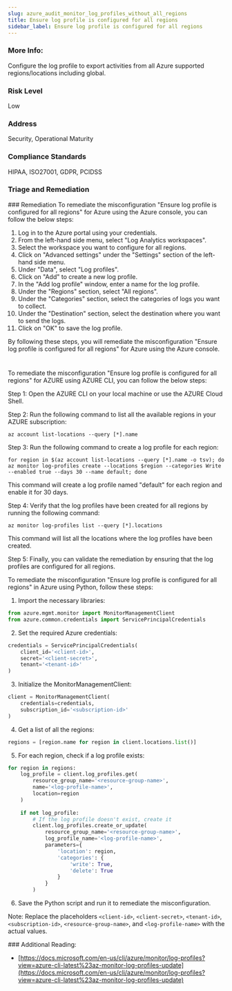 ```yaml
---
slug: azure_audit_monitor_log_profiles_without_all_regions
title: Ensure log profile is configured for all regions
sidebar_label: Ensure log profile is configured for all regions
---
```


### More Info:

Configure the log profile to export activities from all Azure supported regions/locations including global.

### Risk Level

Low

### Address

Security, Operational Maturity

### Compliance Standards

HIPAA, ISO27001, GDPR, PCIDSS


### Triage and Remediation
<Tabs>
<Tab title='Remediation'>
### Remediation

<AccordionGroup>
<Accordion title='Using Console' defaultOpen='true'>
To remediate the misconfiguration "Ensure log profile is configured for all regions" for Azure using the Azure console, you can follow the below steps:

1. Log in to the Azure portal using your credentials.
2. From the left-hand side menu, select "Log Analytics workspaces".
3. Select the workspace you want to configure for all regions.
4. Click on "Advanced settings" under the "Settings" section of the left-hand side menu.
5. Under "Data", select "Log profiles".
6. Click on "Add" to create a new log profile.
7. In the "Add log profile" window, enter a name for the log profile.
8. Under the "Regions" section, select "All regions".
9. Under the "Categories" section, select the categories of logs you want to collect.
10. Under the "Destination" section, select the destination where you want to send the logs.
11. Click on "OK" to save the log profile.

By following these steps, you will remediate the misconfiguration "Ensure log profile is configured for all regions" for Azure using the Azure console.

#
</Accordion>

<Accordion title='Using CLI'>
To remediate the misconfiguration "Ensure log profile is configured for all regions" for AZURE using AZURE CLI, you can follow the below steps:

Step 1: Open the AZURE CLI on your local machine or use the AZURE Cloud Shell.

Step 2: Run the following command to list all the available regions in your AZURE subscription:

```
az account list-locations --query [*].name
```

Step 3: Run the following command to create a log profile for each region:

```
for region in $(az account list-locations --query [*].name -o tsv); do az monitor log-profiles create --locations $region --categories Write --enabled true --days 30 --name default; done
```

This command will create a log profile named "default" for each region and enable it for 30 days.

Step 4: Verify that the log profiles have been created for all regions by running the following command:

```
az monitor log-profiles list --query [*].locations
```

This command will list all the locations where the log profiles have been created.

Step 5: Finally, you can validate the remediation by ensuring that the log profiles are configured for all regions.
</Accordion>

<Accordion title='Using Python'>
To remediate the misconfiguration "Ensure log profile is configured for all regions" in Azure using Python, follow these steps:

1. Import the necessary libraries:

```python
from azure.mgmt.monitor import MonitorManagementClient
from azure.common.credentials import ServicePrincipalCredentials
```

2. Set the required Azure credentials:

```python
credentials = ServicePrincipalCredentials(
    client_id='<client-id>',
    secret='<client-secret>',
    tenant='<tenant-id>'
)
```

3. Initialize the MonitorManagementClient:

```python
client = MonitorManagementClient(
    credentials=credentials,
    subscription_id='<subscription-id>'
)
```

4. Get a list of all the regions:

```python
regions = [region.name for region in client.locations.list()]
```

5. For each region, check if a log profile exists:

```python
for region in regions:
    log_profile = client.log_profiles.get(
        resource_group_name='<resource-group-name>',
        name='<log-profile-name>',
        location=region
    )
    
    if not log_profile:
        # If the log profile doesn't exist, create it
        client.log_profiles.create_or_update(
            resource_group_name='<resource-group-name>',
            log_profile_name='<log-profile-name>',
            parameters={
                'location': region,
                'categories': {
                    'write': True,
                    'delete': True
                }
            }
        )
```

6. Save the Python script and run it to remediate the misconfiguration.

Note: Replace the placeholders `<client-id>`, `<client-secret>`, `<tenant-id>`, `<subscription-id>`, `<resource-group-name>`, and `<log-profile-name>` with the actual values.
</Accordion>

</AccordionGroup>
</Tab>
</Tabs>
### Additional Reading:

- [https://docs.microsoft.com/en-us/cli/azure/monitor/log-profiles?view=azure-cli-latest%23az-monitor-log-profiles-update](https://docs.microsoft.com/en-us/cli/azure/monitor/log-profiles?view=azure-cli-latest%23az-monitor-log-profiles-update) 

